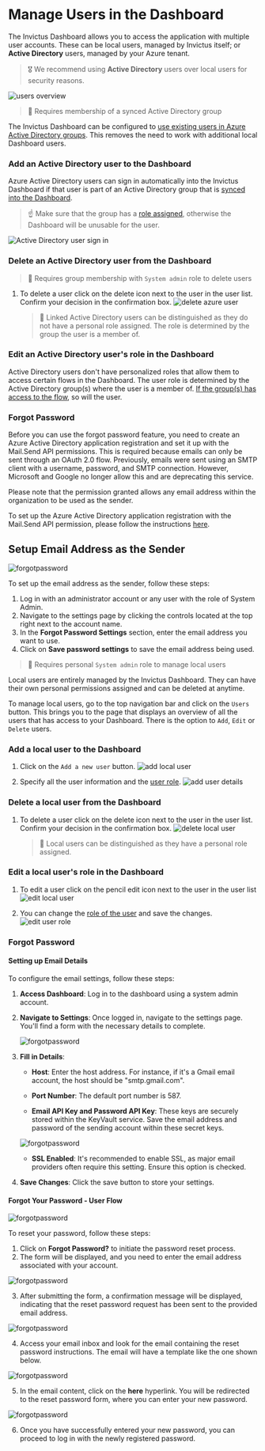 
# Manage Users in the Dashboard
The Invictus Dashboard allows you to access the application with multiple user accounts. These can be local users, managed by Invictus itself; or **Active Directory** users, managed by your Azure tenant.

> 🎖️ We recommend using **Active Directory** users over local users for security reasons.

![users overview](/images/v2_users1.png)

<Tabs groupId="user-source">
<Tab value="ad" label="Active Directory" default>

> 👤 Requires membership of a synced Active Directory group

The Invictus Dashboard can be configured to [use existing users in Azure Active Directory groups](../../../../dashboard/installation/azureADSetup.md). This removes the need to work with additional local Dashboard users.

### Add an Active Directory user to the Dashboard
Azure Active Directory users can sign in automatically into the Invictus Dashboard if that user is part of an Active Directory group that is [synced into the Dashboard](../../../../dashboard/installation/groupmanagement.md).

> ☝️ Make sure that the group has a [role assigned](./03_roles.md), otherwise the Dashboard will be unusable for the user.

![Active Directory user sign in](/images/dashboard/AdminAccount/adminAccount-4.jpg)

### Delete an Active Directory user from the Dashboard
> 👤 Requires group membership with `System admin` role to delete users

1. To delete a user click on the delete icon next to the user in the user list. Confirm your decision in the confirmation box.
  ![delete azure user](/images/delete-azure-user.PNG)
    > 👀 Linked Active Directory users can be distinguished as they do not have a personal role assigned. The role is determined by the group the user is a member of.

### Edit an Active Directory user's role in the Dashboard
Active Directory users don't have personalized roles that allow them to access certain flows in the Dashboard. The user role is determined by the Active Directory group(s) where the user is a member of. [If the group(s) has access to the flow](../../../../dashboard/installation/groupmanagement.md), so will the user.

### Forgot Password
Before you can use the forgot password feature, you need to create an Azure Active Directory application registration and set it up with the Mail.Send API permissions. This is required because emails can only be sent through an OAuth 2.0 flow. Previously, emails were sent using an SMTP client with a username, password, and SMTP connection. However, Microsoft and Google no longer allow this and are deprecating this service.

Please note that the permission granted allows any email address within the organization to be used as the sender.

To set up the Azure Active Directory application registration with the Mail.Send API permission, please follow the instructions [here](../../../../dashboard/installation/azureADSetup.md).

## Setup Email Address as the Sender

![forgotpassword](/images/dashboard/ForgotPassword/ForgotPassword_0.jpg)

To set up the email address as the sender, follow these steps:

1. Log in with an administrator account or any user with the role of System Admin.
2. Navigate to the settings page by clicking the controls located at the top right next to the account name.
3. In the **Forgot Password Settings** section, enter the email address you want to use.
4. Click on **Save password settings** to save the email address being used.

</TabItem>
<TabItem value="local" label="Local">

> 👤 Requires personal `System admin` role to manage local users

Local users are entirely managed by the Invictus Dashboard. They can have their own personal permissions assigned and can be deleted at anytime.

To manage local users, go to the top navigation bar and click on the `Users` button. This brings you to the page that displays an overview of all the users that has access to your Dashboard. There is the option to `Add`, `Edit` or `Delete` users.

### Add a local user to the Dashboard

1. Click on the `Add a new user` button.
  ![add local user](/images/add-local-user.PNG)

1. Specify all the user information and the [user role](./03_roles.md).
  ![add user details](/images/v2_users2.png)

### Delete a local user from the Dashboard

1. To delete a user click on the delete icon next to the user in the user list. Confirm your decision in the confirmation box.
  ![delete local user](/images/delete-local-user.PNG)
    > 👀 Local users can be distinguished as they have a personal role assigned.

### Edit a local user's role in the Dashboard

1. To edit a user click on the pencil edit icon next to the user in the user list
  ![edit local user](/images/edit-local-user.PNG)

2. You can change the [role of the user](./03_roles.md) and save the changes. 
  ![edit user role](/images/v2_users3.png)

### Forgot Password

#### Setting up Email Details

To configure the email settings, follow these steps:

1. **Access Dashboard**: Log in to the dashboard using a system admin account.

2. **Navigate to Settings**: Once logged in, navigate to the settings page. You'll find a form with the necessary details to complete.

     ![forgotpassword](/images/dashboard/ForgotPassword/ForgotPassword_7.jpg)

3. **Fill in Details**:

   - **Host**: Enter the host address. For instance, if it's a Gmail email account, the host should be "smtp.gmail.com".
   
   - **Port Number**: The default port number is 587.
   
   - **Email API Key and Password API Key**: These keys are securely stored within the KeyVault service. Save the email address and password of the sending account within these secret keys.
   
   ![forgotpassword](/images/dashboard/ForgotPassword/ForgotPassword_8.jpg)
   
   - **SSL Enabled**: It's recommended to enable SSL, as major email providers often require this setting. Ensure this option is checked.
   
4. **Save Changes**: Click the save button to store your settings.

#### Forgot Your Password - User Flow

![forgotpassword](/images/dashboard/ForgotPassword/ForgotPassword_1.jpg)

To reset your password, follow these steps:

1. Click on **Forgot Password?** to initiate the password reset process.
2. The form will be displayed, and you need to enter the email address associated with your account.

![forgotpassword](/images/dashboard/ForgotPassword/ForgotPassword_2.jpg)

3. After submitting the form, a confirmation message will be displayed, indicating that the reset password request has been sent to the provided email address.

![forgotpassword](/images/dashboard/ForgotPassword/ForgotPassword_3.jpg)

4. Access your email inbox and look for the email containing the reset password instructions. The email will have a template like the one shown below.

![forgotpassword](/images/dashboard/ForgotPassword/ForgotPassword_4.jpg)

5. In the email content, click on the **here** hyperlink. You will be redirected to the reset password form, where you can enter your new password.

![forgotpassword](/images/dashboard/ForgotPassword/ForgotPassword_5.jpg)

6. Once you have successfully entered your new password, you can proceed to log in with the newly registered password.

</TabItem>
</Tabs>
